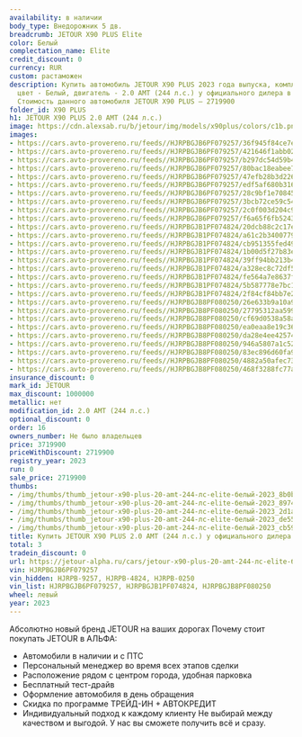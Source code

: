 ```yaml
---
availability: в наличии
body_type: Внедорожник 5 дв.
breadcrumb: JETOUR X90 PLUS Elite
color: Белый
complectation_name: Elite
credit_discount: 0
currency: RUR
custom: растаможен
description: Купить автомобиль JETOUR X90 PLUS 2023 года выпуска, комплектация Elite,
  цвет - Белый, двигатель - 2.0 AMT (244 л.с.) у официального дилера в г. Самара.
  Стоимость данного автомобиля JETOUR X90 PLUS – 2719900
folder_id: X90 PLUS
h1: JETOUR X90 PLUS 2.0 AMT (244 л.с.)
image: https://cdn.alexsab.ru/b/jetour/img/models/x90plus/colors/c1b.png
images:
- https://cars.avto-provereno.ru/feeds//HJRPBGJB6PF079257/36f945f84ce7e0f7c78b935c1df8b0bb.jpg
- https://cars.avto-provereno.ru/feeds//HJRPBGJB6PF079257/421646f1abb02af4319d975e2f88974a.jpg
- https://cars.avto-provereno.ru/feeds//HJRPBGJB6PF079257/b297dc54d59b40e30208778c3802d1a6.jpg
- https://cars.avto-provereno.ru/feeds//HJRPBGJB6PF079257/80bac18eabee71dfbc1a744b8c9de55b.jpg
- https://cars.avto-provereno.ru/feeds//HJRPBGJB6PF079257/47efb28b3d22652eae8556cd0c1cb598.jpg
- https://cars.avto-provereno.ru/feeds//HJRPBGJB6PF079257/edf5af680b316fdd4eb5d4f690d9ad5e.jpg
- https://cars.avto-provereno.ru/feeds//HJRPBGJB6PF079257/28c9bf1e70845c811f54bf5aec4a278b.jpg
- https://cars.avto-provereno.ru/feeds//HJRPBGJB6PF079257/3bcb72ce59c54b748bd82a7b1fbbbc99.jpg
- https://cars.avto-provereno.ru/feeds//HJRPBGJB6PF079257/2c0f003d204c94bc77aad0512fff11e2.jpg
- https://cars.avto-provereno.ru/feeds//HJRPBGJB6PF079257/f6a65f6fb52430cbd7654f7de574d3c3.jpg
- https://cars.avto-provereno.ru/feeds//HJRPBGJB1PF074824/20dcb88c2c17ed2879d80fcd94ed31d6.jpg
- https://cars.avto-provereno.ru/feeds//HJRPBGJB1PF074824/a61c2b34007796cc1bac8a8d861b2cca.jpg
- https://cars.avto-provereno.ru/feeds//HJRPBGJB1PF074824/cb951355fed490e31355c7d3d9b8e853.jpg
- https://cars.avto-provereno.ru/feeds//HJRPBGJB1PF074824/1b00d5f27b83e36a1c612fc706417ae2.jpg
- https://cars.avto-provereno.ru/feeds//HJRPBGJB1PF074824/39ff94bb213b4ee163ad79f4ac48f38f.jpg
- https://cars.avto-provereno.ru/feeds//HJRPBGJB1PF074824/a328ec8c72df5fb86d09c6f14b88ee86.jpg
- https://cars.avto-provereno.ru/feeds//HJRPBGJB1PF074824/fe564a7e8637f9baf1cee2c587530d6c.jpg
- https://cars.avto-provereno.ru/feeds//HJRPBGJB1PF074824/5b587778e7bc1b942b2000df445d602f.jpg
- https://cars.avto-provereno.ru/feeds//HJRPBGJB1PF074824/2f84cf84bb7e27856ce5c0e2f5b143d2.jpg
- https://cars.avto-provereno.ru/feeds//HJRPBGJB8PF080250/26e633b9a10a9ca021b0af1212a64a43.jpg
- https://cars.avto-provereno.ru/feeds//HJRPBGJB8PF080250/27795312aa599264d61c3106a7e56db6.jpg
- https://cars.avto-provereno.ru/feeds//HJRPBGJB8PF080250/cf69d0538a58a2836c378d1b49538d79.jpg
- https://cars.avto-provereno.ru/feeds//HJRPBGJB8PF080250/ea0eaa8e19c36970a3aa74b9b38162e3.jpg
- https://cars.avto-provereno.ru/feeds//HJRPBGJB8PF080250/da28e4ee4257427e9b35a3cc5ead62d5.jpg
- https://cars.avto-provereno.ru/feeds//HJRPBGJB8PF080250/946a5807a1c523b17c52b325c9dd03e9.jpg
- https://cars.avto-provereno.ru/feeds//HJRPBGJB8PF080250/83ec896d60fa92abf0ce2e2727489b4d.jpg
- https://cars.avto-provereno.ru/feeds//HJRPBGJB8PF080250/4882a50afec731804c70fb9763c36068.jpg
- https://cars.avto-provereno.ru/feeds//HJRPBGJB8PF080250/468f3288fc77a42dc64baef703a7279c.jpg
insurance_discount: 0
mark_id: JETOUR
max_discount: 1000000
metallic: нет
modification_id: 2.0 AMT (244 л.с.)
optional_discount: 0
order: 16
owners_number: Не было владельцев
price: 3719900
priceWithDiscount: 2719900
registry_year: 2023
run: 0
sale_price: 2719900
thumbs:
- /img/thumbs/thumb_jetour-x90-plus-20-amt-244-лс-elite-белый-2023_8b0bb_0.webp
- /img/thumbs/thumb_jetour-x90-plus-20-amt-244-лс-elite-белый-2023_8974a_1.webp
- /img/thumbs/thumb_jetour-x90-plus-20-amt-244-лс-elite-белый-2023_2d1a6_2.webp
- /img/thumbs/thumb_jetour-x90-plus-20-amt-244-лс-elite-белый-2023_de55b_3.webp
- /img/thumbs/thumb_jetour-x90-plus-20-amt-244-лс-elite-белый-2023_cb598_4.webp
title: Купить JETOUR X90 PLUS 2.0 AMT (244 л.с.) у официального дилера в Самаре
total: 3
tradein_discount: 0
url: https://jetour-alpha.ru/cars/jetour-x90-plus-20-amt-244-лс-elite-белый-2023/
vin: HJRPBGJB6PF079257
vin_hidden: HJRPB-9257, HJRPB-4824, HJRPB-0250
vin_list: HJRPBGJB6PF079257, HJRPBGJB1PF074824, HJRPBGJB8PF080250
wheel: левый
year: 2023
---
```

Абсолютно новый бренд JETOUR на ваших дорогах
Почему стоит покупать JETOUR в АЛЬФА:
- Автомобили в наличии и с ПТС
- Персональный менеджер во время всех этапов сделки
- Расположение рядом с центром города, удобная парковка
- Бесплатный тест-драйв
- Оформление автомобиля в день обращения
- Скидка по программе ТРЕЙД-ИН + АВТОКРЕДИТ
- Индивидуальный подход  к каждому клиенту
Не выбирай между качеством и выгодой. У нас вы сможете получить всё и сразу.